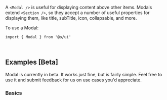 A `<Modal />` is useful for displaying content above other items. Modals extend `<Section />`, so
they accept a number of useful properties for displaying them, like title, subTitle, icon,
collapsable, and more.

To use a Modal:

```tsx
import { Modal } from '@o/ui'
```

<br />

## Examples [Beta]

Modal is currently in beta. It works just fine, but is fairly simple. Feel free to use it and submit
feedback for us on use cases you'd appreciate.

### Basics

<Example id="Basic" />

